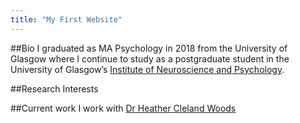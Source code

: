 ```yaml
---
title: "My First Website"
---
```

##Bio
I graduated as MA Psychology in 2018 from the University of Glasgow where I continue to study as a postgraduate student in the University of Glasgow's
[Institute of Neuroscience and Psychology](http://www.gla.ac.uk/researchinstitutes/neurosciencepsychology/).


##Research Interests

##Current work
I work with [Dr Heather Cleland Woods](http://supervisor/website)
